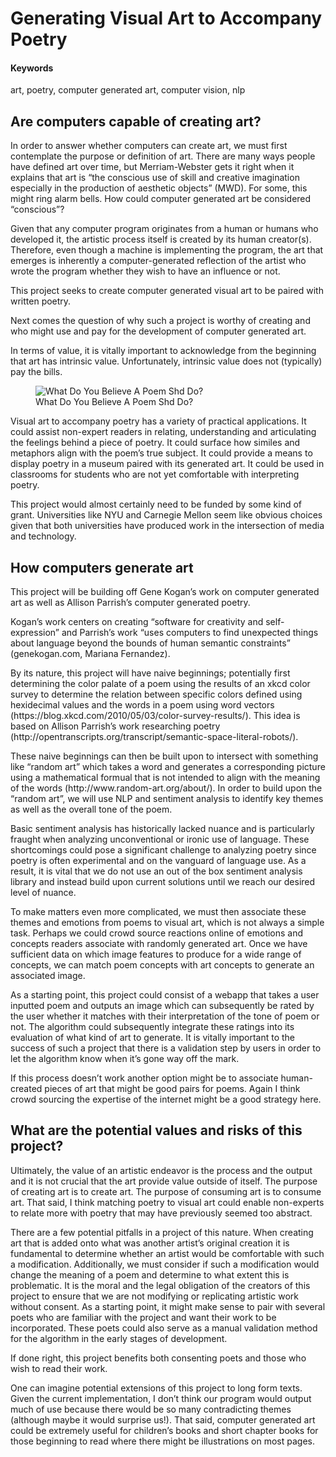 # Generating Visual Art to Accompany Poetry {#computer-generated-art-resembles-poetry}


#### Keywords {-}

art, poetry, computer generated art, computer vision, nlp

## Are computers capable of creating art?
In order to answer whether computers can create art, we must first contemplate the purpose or definition of art. There are many ways people have defined art over time, but Merriam-Webster gets it right when it explains that art is “the conscious use of skill and creative imagination especially in the production of aesthetic objects” (MWD). For some, this might ring alarm bells. How could computer generated art be considered “conscious”? 

Given that any computer program originates from a human or humans who developed it, the artistic process itself is created by its human creator(s). Therefore, even though a machine is implementing the program, the art that emerges is inherently a computer-generated reflection of the artist who wrote the program whether they wish to have an influence or not. 

This project seeks to create computer generated visual art to be paired with written poetry.

Next comes the question of why such a project is worthy of creating and who might use and pay for the development of computer generated art. 

In terms of value, it is vitally important to acknowledge from the beginning that art has intrinsic value. Unfortunately, intrinsic value does not (typically) pay the bills. 

![What Do You Believe A Poem Shd Do?](portfolio-jillrosok/IMG_7885.jpg "What Do You Believe A Poem Shd Do?")

Visual art to accompany poetry has a variety of practical applications. It could assist non-expert readers in relating, understanding and articulating the feelings behind a piece of poetry. It could surface how similes and metaphors align with the poem’s true subject. It could provide a means to display poetry in a museum paired with its generated art. It could be used in classrooms for students who are not yet comfortable with interpreting poetry.

This project would almost certainly need to be funded by some kind of grant. Universities like NYU and Carnegie Mellon seem like obvious choices given that both universities have produced work in the intersection of media and technology. 


## How computers generate art
This project will be building off Gene Kogan's work on computer generated art as well as Allison Parrish's computer generated poetry.

Kogan’s work centers on creating “software for creativity and self-expression” and Parrish’s work “uses computers to find unexpected things about language beyond the bounds of human semantic constraints” (genekogan.com, Mariana Fernandez).

By its nature, this project will have naive beginnings; potentially first determining the color palate of a poem using the results of an xkcd color survey to determine the relation between specific colors defined using hexidecimal values and the words in a poem using word vectors (https://blog.xkcd.com/2010/05/03/color-survey-results/). This idea is based on Allison Parrish's work researching poetry (http://opentranscripts.org/transcript/semantic-space-literal-robots/). 

These naive beginnings can then be built upon to intersect with something like “random art” which takes a word and generates a corresponding picture using a mathematical formual that is not intended to align with the meaning of the words (http://www.random-art.org/about/). In order to build upon the "random art", we will use NLP and sentiment analysis to identify key themes as well as the overall tone of the poem. 

Basic sentiment analysis has historically lacked nuance and is particularly fraught when analyzing unconventional or ironic use of language. These shortcomings could pose a significant challenge to analyzing poetry since poetry is often experimental and on the vanguard of language use. As a result, it is vital that we do not use an out of the box sentiment analysis library and instead build upon current solutions until we reach our desired level of nuance. 

To make matters even more complicated, we must then associate these themes and emotions from poems to visual art, which is not always a simple task. Perhaps we could crowd source reactions online of emotions and concepts readers associate with randomly generated art. Once we have sufficient data on which image features to produce for a wide range of concepts, we can match poem concepts with art concepts to generate an associated image. 

As a starting point, this project could consist of a webapp that takes a user inputted poem and outputs an image which can subsequently be rated by the user whether it matches with their interpretation of the tone of poem or not. The algorithm could subsequently integrate these ratings into its evaluation of what kind of art to generate. It is vitally important to the success of such a project that there is a validation step by users in order to let the algorithm know when it’s gone way off the mark.

If this process doesn't work another option might be to associate human-created pieces of art that might be good pairs for poems. Again I think crowd sourcing the expertise of the internet might be a good strategy here. 

## What are the potential values and risks of this project?
Ultimately, the value of an artistic endeavor is the process and the output and it is not crucial that the art provide value outside of itself. The purpose of creating art is to create art. The purpose of consuming art is to consume art. That said, I think matching poetry to visual art could enable non-experts to relate more with poetry that may have previously seemed too abstract. 

There are a few potential pitfalls in a project of this nature. When creating art that is added onto what was another artist’s original creation it is fundamental to determine whether an artist would be comfortable with such a modification. Additionally, we must consider if such a modification would change the meaning of a poem and determine to what extent this is problematic. It is the moral and the legal obligation of the creators of this project to ensure that we are not modifying or replicating artistic work without consent. As a starting point, it might make sense to pair with several poets who are familiar with the project and want their work to be incorporated. These poets could also serve as a manual validation method for the algorithm in the early stages of development. 

If done right, this project benefits both consenting poets and those who wish to read their work. 

One can imagine potential extensions of this project to long form texts. Given the current implementation, I don’t think our program would output much of use because there would be so many contradicting themes (although maybe it would surprise us!). That said, computer generated art could be extremely useful for children’s books and short chapter books for those beginning to read where there might be illustrations on most pages. 
